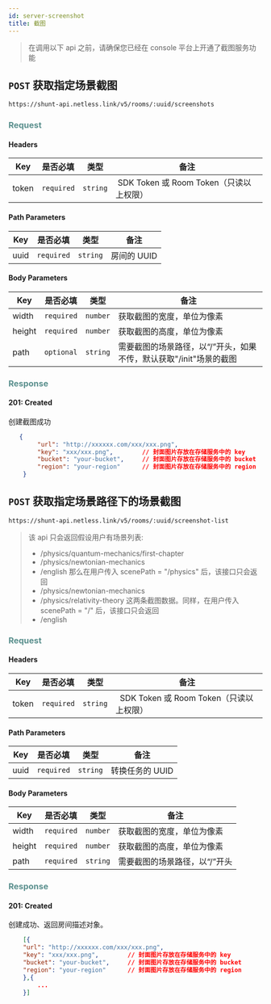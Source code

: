 ```yaml
---
id: server-screenshot
title: 截图
---
```


> 在调用以下 api 之前，请确保您已经在 console 平台上开通了截图服务功能

## `POST` 获取指定场景截图

```bash
https://shunt-api.netless.link/v5/rooms/:uuid/screenshots
```

### <span style="color: #5b908e">Request</span>

#### Headers

| Key | 是否必填 | 类型 | 备注 |
| --- | --- | --- | --- |
| token |`required` | `string` |  SDK Token 或 Room Token（只读以上权限） |

#### Path Parameters

| Key | 是否必填 | 类型 | 备注 |
| --- | --- | --- | --- |
| uuid | `required` | `string` | 房间的 UUID |

#### Body Parameters

| Key | 是否必填 | 类型 | 备注 |
| --- | --- | --- | --- |
| width | `required` | `number` | 获取截图的宽度，单位为像素 |
| height | `required` | `number` | 获取截图的高度，单位为像素 |
| path | `optional` | `string` | 需要截图的场景路径，以“/”开头，如果不传，默认获取"/init"场景的截图 |

### <span style="color: #5b908e">Response</span>

#### 201: Created

创建截图成功

```json
   {
        "url": "http://xxxxxx.com/xxx/xxx.png",
        "key": "xxx/xxx.png",        // 封面图片存放在存储服务中的 key
        "bucket": "your-bucket",     // 封面图片存放在存储服务中的 bucket
        "region": "your-region"      // 封面图片存放在存储服务中的 region
    }
```

## `POST` 获取指定场景路径下的场景截图

```bash
https://shunt-api.netless.link/v5/rooms/:uuid/screenshot-list
```

> 该 api 只会返回假设用户有场景列表:
>
> - /physics/quantum-mechanics/first-chapter
> - /physics/newtonian-mechanics
> - /english
> 那么在用户传入 scenePath = "/physics" 后，该接口只会返回
> - /physics/newtonian-mechanics
> - /physics/relativity-theory
> 这两条截图数据。同样，在用户传入 scenePath = "/" 后，该接口只会返回
> - /english

### <span style="color: #5b908e">Request</span>

#### Headers

| Key | 是否必填 | 类型 | 备注 |
| --- | --- | --- | --- |
| token |`required` | `string` |  SDK Token 或 Room Token（只读以上权限） |

#### Path Parameters

| Key | 是否必填 | 类型 | 备注 |
| --- | --- | --- | --- |
| uuid | `required` | `string` | 转换任务的 UUID |

#### Body Parameters

| Key | 是否必填 | 类型 | 备注 |
| --- | --- | --- | --- |
| width | `required` | `number` | 获取截图的宽度，单位为像素 |
| height | `required` | `number` | 获取截图的高度，单位为像素 |
| path | `required` | `string` | 需要截图的场景路径，以“/”开头 |

### <span style="color: #5b908e">Response</span>

#### 201: Created

创建成功、返回房间描述对象。

```json
    [{
    "url": "http://xxxxxx.com/xxx/xxx.png",
    "key": "xxx/xxx.png",        // 封面图片存放在存储服务中的 key
    "bucket": "your-bucket",     // 封面图片存放在存储服务中的 bucket
    "region": "your-region"      // 封面图片存放在存储服务中的 region
    },{
        ...
    }]
```
